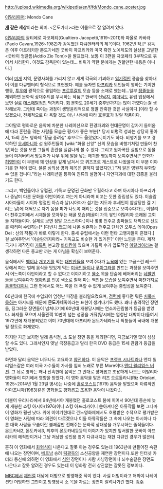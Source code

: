 http://upload.wikimedia.org/wikipedia/en/f/fd/Mondo_cane_poster.jpg

[[이탈리아어]]: Mondo Cane

'''[[개]] 같은 세상'''이라는 의미. <몬도가네>라는 이름으로 잘 알려져 있다.

[[이탈리아]]의 괄티에로 자코페티(Gualtiero Jacopetti,1919~2011)와 파올로 카바라(Paolo Cavara,1926~1982)가 감독했던 다큐멘터리의 제목이다. 1962년 작.[* 감독은 이후 아프리카판 몬도가네인 굿바이 아프리카와 미국 흑인 노예제도의 실상을 고발한 <굿바이 엉클톰(Addio Zio Tom)>을 발표했다. 보통 이 3편을 자코페티 3부작으로 묶어서 처리한다. 이것도 감독판이 있는데... 비위가 약한 분에게는 권할만한 내용은 아니다.]

여러 [[미개]] 지역, 문명사회를 가리지 않고 세계 각국의 기괴하고 [[엽기]]적인 풍습을 찾아내어 이를 다큐멘터리 형식으로 표현했다. 예를 들자면 [[아프리카]] 토인들이 행하는 기이한 행동, [[투우]]에 광적으로 몰입하는 [[포르투갈]]의 모습 등을 소재로 했는데...일부 [[정줄놓]]을 제외하면 문화적 상대주의를 무시하는 작품[* 한국의 산[[낙지]], [[미더덕]]도 유럽 입장에서 보면 실로 [[데스메탈]]적인 먹거리다. [[회]] 문화도 20세기 중후반까지는 많이 까였다는걸 생각해보자. 그런데 죽이는 과정이 생명윤리적으로 정말 잔혹한 것은 사실이다.]이라 할 수 있겠으나, 전체적으로 다 욕할 것도 아닌 사람에 따라 호불호가 갈릴 작품이다. 

그야말로 평화로운 음악에 차분한 나레이션으로 환경파괴와 현대문명이 갑자기 들어옴에 따라 혼란을 겪는 사람들 모습은 평가가 좋은 부분[* 당시 비평적 성과는 상당히 좋아서, 15회 칸느 영화제 '황금 종려상' 후보로도 올랐었다.]이기도 하다. 비행기를 보고 경악하던 [[오세아니아]] 섬 원주민들이 [wiki:"화물 신앙" 신의 모습을 비행기처럼 만들어 찬양]하는 것을 보면 그들의 혼란을 실감나게 볼 수 있다. 그리고 원자폭탄 실험으로 동물들이 미쳐버려서 망둥어가 나무 위에 알을 낳는 해괴한 행동까지 보여주면서[* 만화가 [[허영만]]이 이 부분에 꽤 인상을 깊게 남겨서 모 퀴즈프로 게스트로 나왔을때 이 부분 이야기를 한 적이 있다. 물론 심의상 영화 제목은 말하지 않았지만.] "저 알은 영원히 부화할 수 없을 겁니다."라는 나레이션을 통하여 인류의 실험이니 자연파괴에 대한 경종을 울리기도 한다.

그리고, 백인들이나 유럽권, 기독교 문명권 문화만 우월하다고 하며 아시아나 아프리카나 중남미 다른 문화를 야만이라고 까는게 아니라며 비꼬는 듯한 중립성도 있다. 이슬람 시아파들이 시이파 명절인 아슈라 날(시아파가 섬기는 지도자 후세인이 암살당한 걸 기리는 날)에 채찍으로 자기 몸을 피가 나도록 때리는 것을 집중으로 보여주다가도, 이탈리아 천주교회에서 시체들을 모아두는 해골 모습(해골이 가득 쌓인 이탈리아 오래된 교회들 지하들이다. 실제로 보면 정말 으스스하다.)이나 몇몇 천주교 종파들도 채찍으로 신도를 때리며 수련하는[* [다빈치 코드]에 나온 실존하는 천주교 단체인 오푸스 데이(Opus Dei : 신의 작품)가 바로 이렇게 한다. 중세 유럽에서는 이런 편타 고행자들이 흔했다.] 걸 보여주면서 '이슬람까지마라~ 기독교도 비슷한 거 있거든?' 이런 느낌을 준다. 제작국가나 제작진이 [[가톨릭]] 본고장 [[바티칸]]이 있으며 가톨릭 수가 압도적인 [[이탈리아]]라는 걸 생각하면 다른 종교만 까는 게 아님을 확실히 보여준다.

음식에서도 [[뱀]]이나 [[개고기]]를 먹는 [[대만]]인들을 보여주다가 [[뉴욕]]에 있는 고급스런 레스토랑에서 파는 벌레 음식을 맛있게 먹는 [[미국]]인들이나 [[푸아그라]]를 만드는 과정을 보여주면서 어느쪽이 야만이라고 할 수 없다고 이야기하고 [[물소]] 목을 단숨에 베어버리는 [[네팔]]인들을 보여주다가 [[병아리]]를 인공 색소로 칠해 파는 백인들 모습을 보여주면서 마찬가지로 [[동물학대]]이니 그런 면에서도 어느 쪽을 더 욕할 수 없게 보여주는 중립성을 보여준다.

60년대에 한국에 수입되어 엄청난 파장을 불러일으켰으며, [[정력]]에 좋다면 뭐든 [[처묵처묵]]하는 아저씨들 때문에 '''몬도가네'''족이라는 표현이 생겨나기도 했다. 꽤나 충격적인 장면들, 징그러운 장면들이 넘쳐나기에 60년대 개봉당시에는 연소자관람불가 등급을 받았다. 화제를 모으며 서울관객 10만이 넘는 성공을 거둬(당시에는 엄청난 대박이다)들여서 1972년에 재개봉되었고 이미 70년대에 아프리카 몬도가네라느니 짝퉁들이 국내에 개봉될 정도로 화제였다.

하지만 지금 보자면 벌레 음식점, 소 도살 장면 등을 제외한다면, 지금보기엔 많이 심심할 수도 있다. 그래서인지 옛날 극장등급과 달리 한국 DVD 등급은 15세 관람가 등급을 받았다. 

화면과 달리 음악은 너무나도 고요하고 [http://www.youtube.com/watch?v=doE_lNRyMlA 얌전하다]. 이 음악은 [[프랭크 시나트라]]나 앤디 윌리엄스같은 여러 미국 가수들이 가사를 입혀 노래로 부른 More이다.[http://www.youtube.com/watch?v=equs_4O_C-U 앤디 윌리엄스 버젼].  그 뒤로 영화는 꽤나 잔혹한데 음악은 그 반대로 평화롭고 조용하게 나오는 이탈리아 영화들이 여기에서 영향을 받았다. 이 영화 음악을 맡은 리즈 오르톨라니(Riz Ortolani, 1925~2014년 1월 23일 병사)는 나중에 [[홀로코스트]](1979) 음악을 맡았으며 아류작인 아마조니아(1983)같은 영화들도 평화롭고 조용한 음악이 나왔다.).

더불어 우리나라에서 94년에서야 개봉했던 홀로코스트 붐에 이어서 90년대 중순에 늦게 개봉한 쇼킹 아시아(1976)이니 쇼킹 아프리카이니 쏟아져나온 아류작들 보면 그나마 이 영화가 훨씬 낫다. 위에 이야기한대로 깐느영화제에서도 호평받은 수작으로 평가받은 이 영화는 사람에 따라 의견이 다르겠으나 이들 아류작들은 그 속에 나오는 아시아나 다른 대륙 사람들 모습이란 불쾌감만 전해주는 문화적 상대성을 개무시하는 졸작들이다. 몬도카네2, 몬도카네3, 최후의 몬도카네등등의 이야기가 있지만 앞서말한 굿바이 아프리카의 해적판이거나 그냥 저냥한 성인용 엽기 다큐내지는 재현 다큐인 경우가 많은터. 

흔히 이 영화에서 [[화형]]식이 나온다고 잘못 아는 경우도 있는데 1963년에 만들어진 속편에 나오는 장면이며, [[베트남]] 승려 [[틱광둑]]의 소신공양을 재연한 장면이다.또한 인터넷 카더라 통신에 의하면 이 영화에서 [[식인]] 장면이나 사람 사냥장면이나 뇌수술같은 장면도 나온다고 잘못 알려진 경우도 있는데 이 영화랑 전혀 상관없는 잘못된 정보이다.

[[MBC]]에서 [[제헌절]] 대낮에 더빙으로 방영해준 적이 있다. 사실 더빙이라고 해봐야 나레이션만 더빙하면 그만이고 방영당시 소 목을 자르는 장면이 잘려나가긴 했다.
[[각주]]
